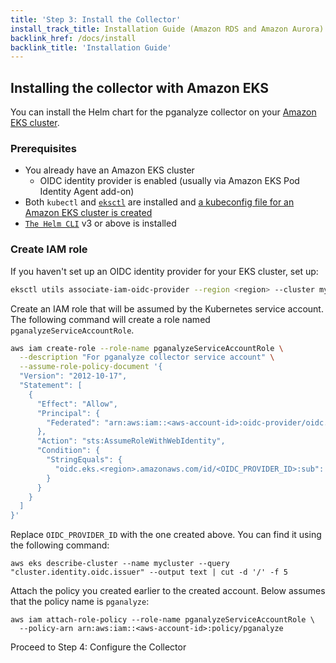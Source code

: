 ```yaml
---
title: 'Step 3: Install the Collector'
install_track_title: Installation Guide (Amazon RDS and Amazon Aurora)
backlink_href: /docs/install
backlink_title: 'Installation Guide'
---
```



## Installing the collector with Amazon EKS

You can install the Helm chart for the pganalyze collector on your [Amazon EKS cluster](https://docs.aws.amazon.com/eks/latest/userguide/what-is-eks.html).

### Prerequisites

* You already have an Amazon EKS cluster
  * OIDC identity provider is enabled (usually via Amazon EKS Pod Identity Agent add-on)
* Both `kubectl` and [`eksctl`](https://eksctl.io/installation/) are installed and [a kubeconfig file for an Amazon EKS cluster is created](https://docs.aws.amazon.com/eks/latest/userguide/create-kubeconfig.html)
* [`The Helm CLI`](https://helm.sh/) v3 or above is installed

<SetupIAMPolicy />

### Create IAM role

If you haven't set up an OIDC identity provider for your EKS cluster, set up:

```bash
eksctl utils associate-iam-oidc-provider --region <region> --cluster mycluster --approve
```

Create an IAM role that will be assumed by the Kubernetes service account. The
following command will create a role named `pganalyzeServiceAccountRole`.


```bash
aws iam create-role --role-name pganalyzeServiceAccountRole \
  --description "For pganalyze collector service account" \
  --assume-role-policy-document '{
  "Version": "2012-10-17",
  "Statement": [
    {
      "Effect": "Allow",
      "Principal": {
        "Federated": "arn:aws:iam::<aws-account-id>:oidc-provider/oidc.eks.<region>.amazonaws.com/id/<OIDC_PROVIDER_ID>"
      },
      "Action": "sts:AssumeRoleWithWebIdentity",
      "Condition": {
        "StringEquals": {
          "oidc.eks.<region>.amazonaws.com/id/<OIDC_PROVIDER_ID>:sub": "system:serviceaccount:<namespace>:pganalyze-service-account"
        }
      }
    }
  ]
}'
```

Replace `OIDC_PROVIDER_ID` with the one created above. You can find it using the
following command:

```
aws eks describe-cluster --name mycluster --query "cluster.identity.oidc.issuer" --output text | cut -d '/' -f 5
```

Attach the policy you created earlier to the created account. Below assumes that
the policy name is `pganalyze`:

```
aws iam attach-role-policy --role-name pganalyzeServiceAccountRole \
  --policy-arn arn:aws:iam::<aws-account-id>:policy/pganalyze
```

<Link className="btn btn-success" to="04_configure_the_collector_eks">
  Proceed to Step 4: Configure the Collector
</Link>
